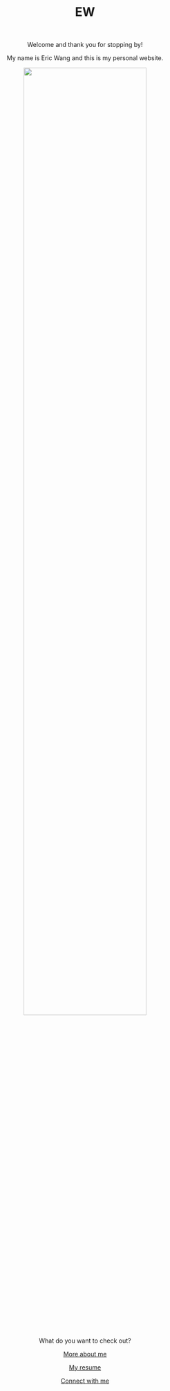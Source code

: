

<center> <h1>EW</h1> </center>

<br>
<center>

Welcome and thank you for stopping by!

My name is Eric Wang and this is my personal website.

<img src="images/pfp.jpeg" style="width:75%">


What do you want to check out?

[More about me](about.html)

[My resume](resume.html)

[Connect with me](connect.html)
